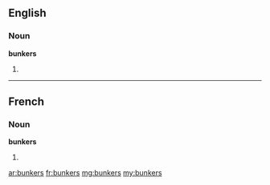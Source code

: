 ==English==

===Noun===
'''bunkers'''

# {{plural of|bunker}}

----

==French==

===Noun===
'''bunkers''' {{m|p}}

# {{plural of|bunker|lang=fr}}

[[ar:bunkers]]
[[fr:bunkers]]
[[mg:bunkers]]
[[my:bunkers]]